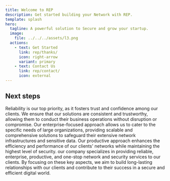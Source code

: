 ```yaml
---
title: Welcome to REP
description: Get started building your Network with REP.
template: splash
hero:
  tagline: A powerful solution to Secure and grow your startup.
  image:
    file: ../../../assets/l3.png
  actions:
    - text: Get Started
      link: rep/thanks/
      icon: right-arrow
      variant: primary
    - text: Contact Us
      link: rep/contact/
      icon: external
---
```



## Next steps

<CardGrid stagger>
	<Card title="Reliable" icon="approve-check-circle">
		Reliability is our top priority, as it fosters trust and confidence among our clients. We ensure that our solutions are consistent and trustworthy, allowing them to conduct their business operations without disruption or compromise.
	</Card>
	<Card title="Enterprise" icon="rocket">
        Our enterprise-focused approach allows us to cater to the specific needs of large organizations, providing scalable and comprehensive solutions to safeguard their extensive network infrastructures and sensitive data.
	</Card>
	<Card title="Productive" icon="setting">
		Our productive approach enhances the efficiency and performance of our clients' networks while maintaining the highest level of security.
	</Card>
	<Card title="one-stop" icon="random">
        our company specializes in providing reliable, enterprise, productive, and one-stop network and security services to our clients. By focusing on these key aspects, we aim to build long-lasting relationships with our clients and contribute to their success in a secure and efficient digital world.
	</Card>
</CardGrid>
